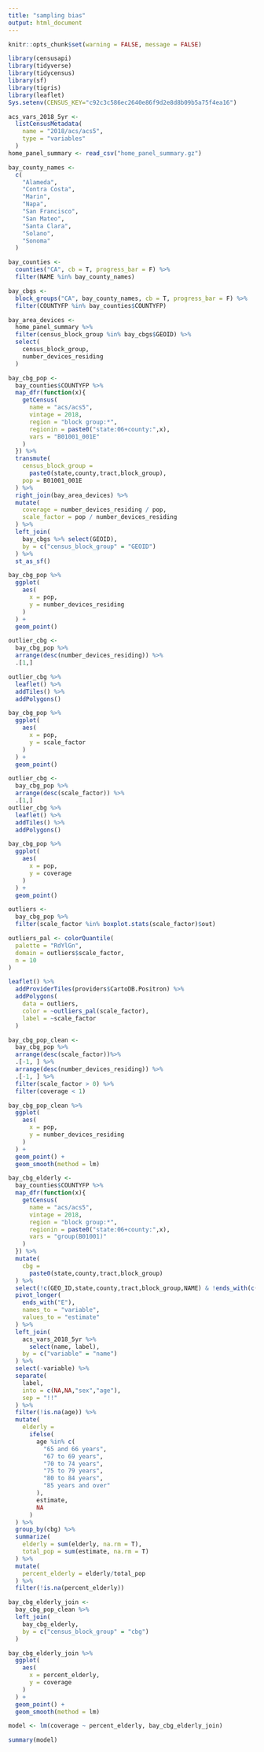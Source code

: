 ```yaml
---
title: "sampling bias"
output: html_document
---
```

```r
knitr::opts_chunk$set(warning = FALSE, message = FALSE)
```
```r
library(censusapi)
library(tidyverse)
library(tidycensus)
library(sf)
library(tigris)
library(leaflet)
Sys.setenv(CENSUS_KEY="c92c3c586ec2640e86f9d2e8d8b09b5a75f4ea16")

acs_vars_2018_5yr <-
  listCensusMetadata(
    name = "2018/acs/acs5",
    type = "variables"
  )
home_panel_summary <- read_csv("home_panel_summary.gz")
```
```r
bay_county_names <-
  c(
    "Alameda",
    "Contra Costa",
    "Marin",
    "Napa",
    "San Francisco",
    "San Mateo",
    "Santa Clara",
    "Solano",
    "Sonoma"
  )

bay_counties <-
  counties("CA", cb = T, progress_bar = F) %>%
  filter(NAME %in% bay_county_names)

bay_cbgs <- 
  block_groups("CA", bay_county_names, cb = T, progress_bar = F) %>% 
  filter(COUNTYFP %in% bay_counties$COUNTYFP)

bay_area_devices <-
  home_panel_summary %>% 
  filter(census_block_group %in% bay_cbgs$GEOID) %>% 
  select(
    census_block_group,
    number_devices_residing
  )
```
```r
bay_cbg_pop <-
  bay_counties$COUNTYFP %>% 
  map_dfr(function(x){
    getCensus(
      name = "acs/acs5",
      vintage = 2018,
      region = "block group:*",
      regionin = paste0("state:06+county:",x),
      vars = "B01001_001E"
    )
  }) %>%
  transmute(
    census_block_group =
      paste0(state,county,tract,block_group),
    pop = B01001_001E
  ) %>%
  right_join(bay_area_devices) %>%
  mutate(
    coverage = number_devices_residing / pop,
    scale_factor = pop / number_devices_residing
  ) %>%
  left_join(
    bay_cbgs %>% select(GEOID),
    by = c("census_block_group" = "GEOID")
  ) %>%
  st_as_sf()
```
```r
bay_cbg_pop %>% 
  ggplot(
    aes(
      x = pop,
      y = number_devices_residing
    )
  ) +
  geom_point()

outlier_cbg <-
  bay_cbg_pop %>% 
  arrange(desc(number_devices_residing)) %>% 
  .[1,]

outlier_cbg %>% 
  leaflet() %>% 
  addTiles() %>% 
  addPolygons()
```
```r
bay_cbg_pop %>% 
  ggplot(
    aes(
      x = pop,
      y = scale_factor
    )
  ) +
  geom_point()

outlier_cbg <-
  bay_cbg_pop %>% 
  arrange(desc(scale_factor)) %>% 
  .[1,]
outlier_cbg %>% 
  leaflet() %>% 
  addTiles() %>% 
  addPolygons()
```
```r
bay_cbg_pop %>% 
  ggplot(
    aes(
      x = pop,
      y = coverage
    )
  ) +
  geom_point()
```
```r
outliers <- 
  bay_cbg_pop %>% 
  filter(scale_factor %in% boxplot.stats(scale_factor)$out)

outliers_pal <- colorQuantile(
  palette = "RdYlGn",
  domain = outliers$scale_factor,
  n = 10
)

leaflet() %>% 
  addProviderTiles(providers$CartoDB.Positron) %>% 
  addPolygons(
    data = outliers,
    color = ~outliers_pal(scale_factor),
    label = ~scale_factor
  )
```
```r
bay_cbg_pop_clean <-
  bay_cbg_pop %>% 
  arrange(desc(scale_factor))%>% 
  .[-1, ] %>% 
  arrange(desc(number_devices_residing)) %>% 
  .[-1, ] %>% 
  filter(scale_factor > 0) %>% 
  filter(coverage < 1)

bay_cbg_pop_clean %>% 
  ggplot(
    aes(
      x = pop,
      y = number_devices_residing
    )
  ) +
  geom_point() +
  geom_smooth(method = lm)
```
```r
bay_cbg_elderly <-
  bay_counties$COUNTYFP %>% 
  map_dfr(function(x){
    getCensus(
      name = "acs/acs5",
      vintage = 2018,
      region = "block group:*",
      regionin = paste0("state:06+county:",x),
      vars = "group(B01001)"
    )
  }) %>% 
  mutate(
    cbg =
      paste0(state,county,tract,block_group)
  ) %>% 
  select(!c(GEO_ID,state,county,tract,block_group,NAME) & !ends_with(c("EA","MA","M"))) %>%
  pivot_longer(
    ends_with("E"),
    names_to = "variable",
    values_to = "estimate"
  ) %>%
  left_join(
    acs_vars_2018_5yr %>% 
      select(name, label), 
    by = c("variable" = "name")
  ) %>% 
  select(-variable) %>% 
  separate(
    label,
    into = c(NA,NA,"sex","age"),
    sep = "!!"
  ) %>% 
  filter(!is.na(age)) %>% 
  mutate(
    elderly = 
      ifelse(
        age %in% c(
          "65 and 66 years",
          "67 to 69 years",
          "70 to 74 years",
          "75 to 79 years",
          "80 to 84 years",
          "85 years and over"
        ),
        estimate,
        NA
      )
  ) %>% 
  group_by(cbg) %>% 
  summarize(
    elderly = sum(elderly, na.rm = T),
    total_pop = sum(estimate, na.rm = T)
  ) %>% 
  mutate(
    percent_elderly = elderly/total_pop
  ) %>% 
  filter(!is.na(percent_elderly))

bay_cbg_elderly_join <-
  bay_cbg_pop_clean %>% 
  left_join(
    bay_cbg_elderly,
    by = c("census_block_group" = "cbg")
  )

bay_cbg_elderly_join %>% 
  ggplot(
    aes(
      x = percent_elderly,
      y = coverage
    )
  ) +
  geom_point() +
  geom_smooth(method = lm)
```
```r
model <- lm(coverage ~ percent_elderly, bay_cbg_elderly_join)

summary(model)
```

